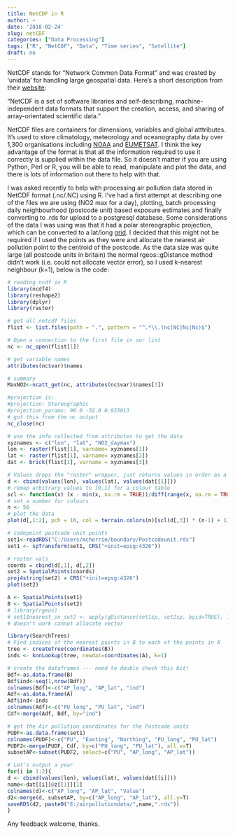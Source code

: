 ```yaml
---
title: NetCDF in R
author: ~
date: '2018-02-24'
slug: netCDF 
categories: ["Data Processing"]
tags: ["R", "NetCDF", "Data", "Time series", "Satellite"]
draft: no
---
```


NetCDF stands for "Network Common Data Format" and was created by 'unidata' for handling large geospatial data. Here's a short description from their [website](https://www.unidata.ucar.edu/netcdf/):

"NetCDF is a set of software libraries and self-describing, machine-independent data formats that support the creation, access, and sharing of array-orientated scientific data."

NetCDF files are containers for dimensions, variables and global atttributes. It's used to store climatology, meteorology and oceanography data by over 1,300 organisations including [NOAA](https://www.esrl.noaa.gov/psd/data/gridded/data.gistemp.html) and [EUMETSAT](https://www.eumetsat.int/website/home/index.html). I think the key advantage of the format is that all the information required to use it correctly is supplied within the data file. So it doesn't matter if you are using Python, Perl or R, you will be able to read, manipulate and plot the data, and there is lots of information out there to help with that. 

I was asked recently to help with processing air pollution data stored in NetCDF format (.nc/.NC) using R. I've had a first attempt at describing one of the files we are using (NO2 max for a day), plotting, batch processing daily neighbourhood (postcode unit) based exposure estimates and finally converting to .rds for upload to a postgresql database. Some considerations of the data I was using was that it had a polar stereographic projection, which can be converted to a lat/long [grid](https://stackoverflow.com/questions/23837918/convert-polar-stereographic-projection-into-lat-long-grid-in-r). I decided that this might not be required if I used the points as they were and allocate the nearest air pollution point to the centroid of the postcode. As the data size was quite large (all postcode units in britain) the normal rgeos::gDistance method didn't work (i.e. could not allocate vector error), so I used k-nearest neighbour (k=1), below is the code: 

```r
# reading ncdf in R
library(ncdf4)
library(reshape2)
library(dplyr)
library(raster)

# get all netcdf files
flist <- list.files(path = ".", pattern = "^.*\\.(nc|NC|Nc|Nc)$")

# Open a connection to the first file in our list
nc <- nc_open(flist[1])

# get variable names
attributes(nc$var)$names

# summary
MaxNO2<-ncatt_get(nc, attributes(nc$var)$names[3])

#projection is:
#projection: Stereographic
#projection_params: 90.0 -32.0 0.933013
# got this from the nc output
nc_close(nc)

# use the info collected from attributes to get the data
xyznames <- c("lon", "lat", "NO2_daymax")
lon <- raster(flist[1], varname= xyznames[1])
lat <- raster(flist[1], varname= xyznames[2])
dat <- brick(flist[1], varname = xyznames[3])

# Values drops the "raster" wrapper, just returns values in order as a vector
d <- cbind(values(lon), values(lat), values(dat[[1]]))
# remap arbitrary values to [0,1] for a colour table
scl <- function(x) (x - min(x, na.rm = TRUE))/diff(range(x, na.rm = TRUE))
# set a number for colours
n <- 56
# plot the data
plot(d[,1:2], pch = 16, col = terrain.colors(n)[scl(d[,3]) * (n-1) + 1])

# codepoint postcode unit points
set1<-readRDS("C:/Users/mcherrie/boundary/Postcodeunit.rds")
set1 <- spTransform(set1, CRS("+init=epsg:4326"))

# raster vals
coords = cbind(d[,1], d[,2])
set2 = SpatialPoints(coords)
proj4string(set2) = CRS("+init=epsg:4326")
plot(set2)

A <- SpatialPoints(set1)
B <- SpatialPoints(set2)
# library(rgeos)
# set1$nearest_in_set2 <- apply(gDistance(set1sp, set2sp, byid=TRUE), 1, which.min)
# doesn't work cannot allocate vector

library(SearchTrees)
# Find indices of the nearest points in B to each of the points in A
tree <- createTree(coordinates(B))
inds <- knnLookup(tree, newdat=coordinates(A), k=1)

# create the dataframes --- need to double check this bit!
Bdf<-as.data.frame(B)
Bdf$ind<-seq(1,nrow(Bdf))
colnames(Bdf)<-c("AP_long", "AP_lat", "ind")
Adf<-as.data.frame(A)
Adf$ind<-inds
colnames(Adf)<-c("PU_long", "PU_lat", "ind")
Cdf<-merge(Adf, Bdf, by="ind")

# get the Air pollution coordinates for the Postcode units
PUDF<-as.data.frame(set1)
colnames(PUDF)<-c("PU", "Easting", "Northing", "PU_long", "PU_lat")
PUDF2<-merge(PUDF, Cdf, by=c("PU_long", "PU_lat"), all.x=T)
subsetAP<-subset(PUDF2, select=c("PU", "AP_long", "AP_lat"))

# Let's output a year
for(i in 1:2){
d <- cbind(values(lon), values(lat), values(dat[[i]]))
name<-dat[[i]]@z[[1]][1]
colnames(d)<-c("AP_long", "AP_lat", "Value")
d2<-merge(d, subsetAP, by=c("AP_long", "AP_lat"), all.y=T)
saveRDS(d2, paste0("E:/airpollutiondata/",name,".rds"))
}
```

Any feedback welcome, thanks. 




